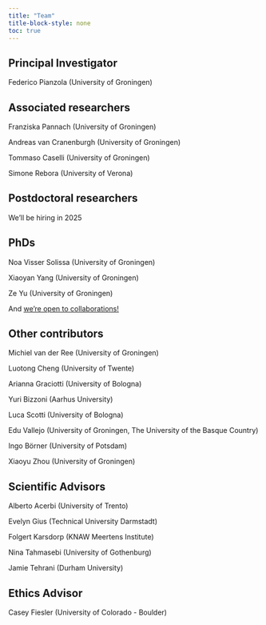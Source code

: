 ```yaml
---
title: "Team"
title-block-style: none
toc: true
---
```


## Principal Investigator

Federico Pianzola (University of Groningen)

## Associated researchers

Franziska Pannach (University of Groningen)

Andreas van Cranenburgh (University of Groningen)

Tommaso Caselli (University of Groningen)

Simone Rebora (University of Verona)

## Postdoctoral researchers

We'll be hiring in 2025

## PhDs

Noa Visser Solissa (University of Groningen)

Xiaoyan Yang (University of Groningen)

Ze Yu (University of Groningen)

And [we're open to collaborations!](/news/collaborations/)

## Other contributors

Michiel van der Ree (University of Groningen)

Luotong Cheng (University of Twente)

Arianna Graciotti (University of Bologna)

Yuri Bizzoni (Aarhus University)

Luca Scotti (University of Bologna)

Edu Vallejo (University of Groningen, The University of the Basque Country)

Ingo Börner (University of Potsdam)

Xiaoyu Zhou (University of Groningen)

## Scientific Advisors

Alberto Acerbi (University of Trento)

Evelyn Gius (Technical University Darmstadt)

Folgert Karsdorp (KNAW Meertens Institute)

Nina Tahmasebi (University of Gothenburg)

Jamie Tehrani (Durham University)

## Ethics Advisor

Casey Fiesler (University of Colorado - Boulder)